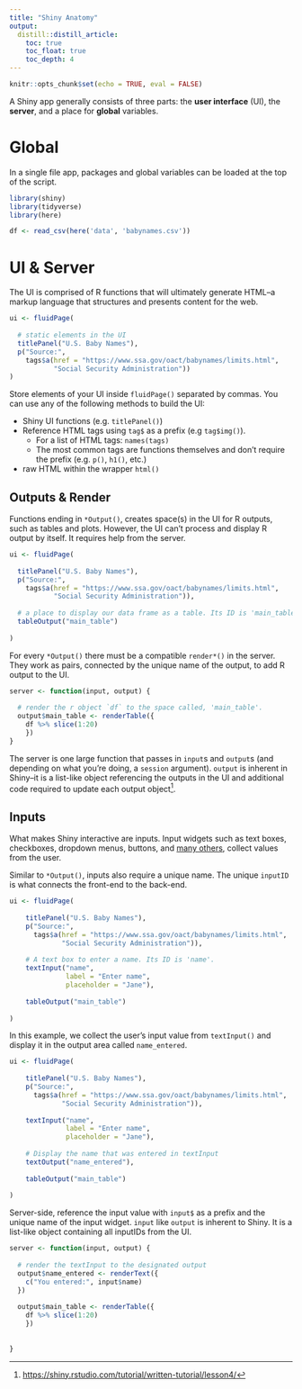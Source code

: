 ```yaml
---
title: "Shiny Anatomy"
output: 
  distill::distill_article:
    toc: true
    toc_float: true
    toc_depth: 4
---
```


```r
knitr::opts_chunk$set(echo = TRUE, eval = FALSE)
```

A Shiny app generally consists of three parts: the **user interface** (UI), the **server**, and a place for **global** variables.

# Global

In a single file app, packages and global variables can be loaded at the top of the script.

```r
library(shiny)
library(tidyverse)
library(here)

df <- read_csv(here('data', 'babynames.csv'))
```

# UI & Server

The UI is comprised of R functions that will ultimately generate HTML--a markup language that structures and presents content for the web.   

```r
ui <- fluidPage(
  
  # static elements in the UI
  titlePanel("U.S. Baby Names"),
  p("Source:", 
    tags$a(href = "https://www.ssa.gov/oact/babynames/limits.html", 
           "Social Security Administration"))
)
```

Store elements of your UI inside `fluidPage()` separated by commas. You can use any of the following methods to build the UI:  
  
  - Shiny UI functions (e.g. `titlePanel()`)
  - Reference HTML tags using `tag$` as a prefix (e.g `tag$img()`). 
    - For a list of HTML tags: `names(tags)`
    - The most common tags are functions themselves and don't require the prefix (e.g. `p()`, `h1()`, etc.)
  - raw HTML within the wrapper `html()`
  
## Outputs & Render

Functions ending in `*Output()`, creates space(s) in the UI for R outputs, such as tables and plots. However, the UI can't process and display R output by itself. It requires help from the server.  

```r
ui <- fluidPage(
  
  titlePanel("U.S. Baby Names"),
  p("Source:", 
    tags$a(href = "https://www.ssa.gov/oact/babynames/limits.html", 
           "Social Security Administration")),
  
  # a place to display our data frame as a table. Its ID is 'main_table'
  tableOutput("main_table")
  
)

```

For every `*Output()` there must be a compatible `render*()` in the server. They work as pairs, connected by the unique name of the output, to add R output to the UI.

```r
server <- function(input, output) {
  
  # render the r object `df` to the space called, 'main_table'.
  output$main_table <- renderTable({
    df %>% slice(1:20)
    })
}
```

The server is one large function that passes in `input`s and `output`s (and depending on what you're doing, a `session` argument). `output` is inherent in Shiny--it is a list-like object referencing the outputs in the UI and additional code required to update each output object[^1].

[^1]: [https://shiny.rstudio.com/tutorial/written-tutorial/lesson4/](https://shiny.rstudio.com/tutorial/written-tutorial/lesson4/)

## Inputs

What makes Shiny interactive are inputs. Input widgets such as text boxes, checkboxes, dropdown menus, buttons, and [many others](https://shiny.rstudio.com/gallery/widget-gallery.html), collect values from the user.

Similar to `*Output()`, inputs also require a unique name. The unique `inputID` is what connects the front-end to the back-end. 

```r
ui <- fluidPage(
  
    titlePanel("U.S. Baby Names"),
    p("Source:", 
      tags$a(href = "https://www.ssa.gov/oact/babynames/limits.html", 
             "Social Security Administration")),
    
    # A text box to enter a name. Its ID is 'name'.
    textInput("name", 
              label = "Enter name",
              placeholder = "Jane"),
    
    tableOutput("main_table")
  
)
```

In this example, we collect the user's input value from `textInput()` and display it in the output area called `name_entered`. 

```r
ui <- fluidPage(
  
    titlePanel("U.S. Baby Names"),
    p("Source:", 
      tags$a(href = "https://www.ssa.gov/oact/babynames/limits.html", 
             "Social Security Administration")),
    
    textInput("name", 
              label = "Enter name",
              placeholder = "Jane"),
    
    # Display the name that was entered in textInput
    textOutput("name_entered"),
    
    tableOutput("main_table")
  
)
```

Server-side, reference the input value with `input$` as a prefix and the unique name of the input widget. `input` like `output` is inherent to Shiny. It is a list-like object containing all inputIDs from the UI.

```r
server <- function(input, output) {
  
  # render the textInput to the designated output
  output$name_entered <- renderText({
    c("You entered:", input$name)
  })
  
  output$main_table <- renderTable({
    df %>% slice(1:20)
    })
  
   
}
```








